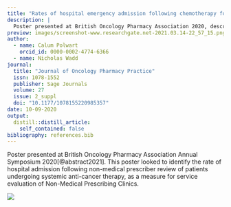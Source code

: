 ```yaml
---
title: "Rates of hospital emergency admission following chemotherapy for patients undergoing review by a Non-Medical Prescriber: A useful metric for service evaluation?"
description: |
  Poster presented at British Oncology Pharmacy Association 2020, describing rates of emergency admission as a service evaluation metric.
preview: images/screenshot-www.researchgate.net-2021.03.14-22_57_15.png
author:
  - name: Calum Polwart
    orcid_id: 0000-0002-4774-6366
  - name: Nicholas Wadd
journal: 
  title: "Journal of Oncology Pharmacy Practice"
  issn: 1078-1552
  publisher: Sage Journals
  volume: 27
  issue: 2_suppl
  doi: "10.1177/1078155220985357"
date: 10-09-2020
output:
  distill::distill_article:
    self_contained: false
bibliography: references.bib
---
```


Poster presented at British Oncology Pharmacy Association Annual Symposium 2020[@abstract2021]. This poster looked to identify the rate of hospital admission following non-medical prescriber review of patients undergoing systemic anti-cancer therapy, as a measure for service evaluation of Non-Medical Prescribing Clinics.

![](images/screenshot-www.researchgate.net-2021.03.14-22_57_15.png){.external}
